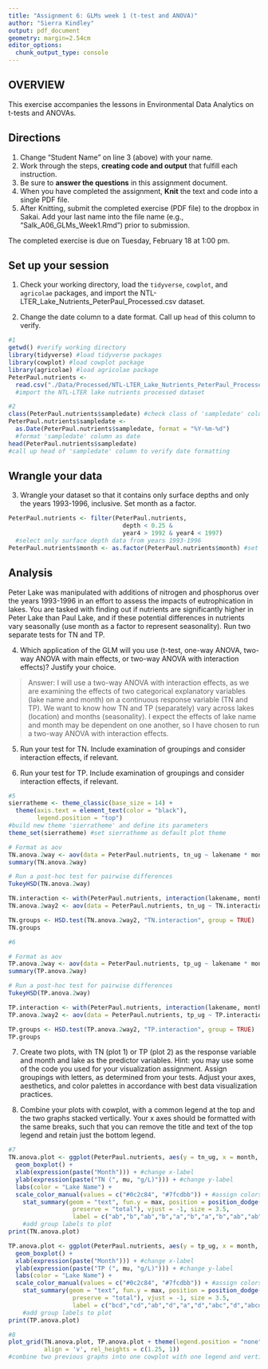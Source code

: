 ```yaml
---
title: "Assignment 6: GLMs week 1 (t-test and ANOVA)"
author: "Sierra Kindley"
output: pdf_document
geometry: margin=2.54cm
editor_options: 
  chunk_output_type: console
---
```


## OVERVIEW

This exercise accompanies the lessons in Environmental Data Analytics on t-tests and ANOVAs. 

## Directions
1. Change "Student Name" on line 3 (above) with your name.
3. Work through the steps, **creating code and output** that fulfill each instruction.
4. Be sure to **answer the questions** in this assignment document.
6. When you have completed the assignment, **Knit** the text and code into a single PDF file.
8. After Knitting, submit the completed exercise (PDF file) to the dropbox in Sakai. Add your last name into the file name (e.g., "Salk_A06_GLMs_Week1.Rmd") prior to submission.

The completed exercise is due on Tuesday, February 18 at 1:00 pm.

## Set up your session

1. Check your working directory, load the `tidyverse`, `cowplot`, and `agricolae` packages, and import the NTL-LTER_Lake_Nutrients_PeterPaul_Processed.csv dataset. 

2. Change the date column to a date format. Call up `head` of this column to verify.


```r
#1
getwd() #verify working directory
library(tidyverse) #load tidyverse packages
library(cowplot) #load cowplot package
library(agricolae) #load agricolae package
PeterPaul.nutrients <- 
  read.csv("./Data/Processed/NTL-LTER_Lake_Nutrients_PeterPaul_Processed.csv")
  #import the NTL-LTER lake nutrients processed dataset

#2
class(PeterPaul.nutrients$sampledate) #check class of 'sampledate' column
PeterPaul.nutrients$sampledate <- 
  as.Date(PeterPaul.nutrients$sampledate, format = "%Y-%m-%d") 
  #format 'sampledate' column as date
head(PeterPaul.nutrients$sampledate) 
#call up head of 'sampledate' column to verify date formatting 

```


## Wrangle your data

3. Wrangle your dataset so that it contains only surface depths and only the years 1993-1996, inclusive. Set month as a factor.
```r

PeterPaul.nutrients <- filter(PeterPaul.nutrients, 
                                depth < 0.25 &
                                year4 > 1992 & year4 < 1997)
  #select only surface depth data from years 1993-1996
PeterPaul.nutrients$month <- as.factor(PeterPaul.nutrients$month) #set month as a factor

```

## Analysis

Peter Lake was manipulated with additions of nitrogen and phosphorus over the years 1993-1996 in an effort to assess the impacts of eutrophication in lakes. You are tasked with finding out if nutrients are significantly higher in Peter Lake than Paul Lake, and if these potential differences in nutrients vary seasonally (use month as a factor to represent seasonality). Run two separate tests for TN and TP.

4. Which application of the GLM will you use (t-test, one-way ANOVA, two-way ANOVA with main effects, or two-way ANOVA with interaction effects)? Justify your choice.

> Answer: I will use a two-way ANOVA with interaction effects, as we are examining the effects of two categorical explanatory variables (lake name and month) on a continuous response variable (TN and TP). We want to know how TN and TP (separately) vary across lakes (location) and months (seasonality). I expect the effects of lake name and month may be dependent on one another, so I have chosen to run a two-way ANOVA with interaction effects.

5. Run your test for TN. Include examination of groupings and consider interaction effects, if relevant.

6. Run your test for TP. Include examination of groupings and consider interaction effects, if relevant.

```r
#5
sierratheme <- theme_classic(base_size = 14) +
  theme(axis.text = element_text(color = "black"), 
        legend.position = "top")
#build new theme 'sierratheme' and define its parameters
theme_set(sierratheme) #set sierratheme as default plot theme

# Format as aov
TN.anova.2way <- aov(data = PeterPaul.nutrients, tn_ug ~ lakename * month)
summary(TN.anova.2way)

# Run a post-hoc test for pairwise differences
TukeyHSD(TN.anova.2way)

TN.interaction <- with(PeterPaul.nutrients, interaction(lakename, month))
TN.anova.2way2 <- aov(data = PeterPaul.nutrients, tn_ug ~ TN.interaction)

TN.groups <- HSD.test(TN.anova.2way2, "TN.interaction", group = TRUE)
TN.groups

#6

# Format as aov
TP.anova.2way <- aov(data = PeterPaul.nutrients, tp_ug ~ lakename * month) 
summary(TP.anova.2way)

# Run a post-hoc test for pairwise differences
TukeyHSD(TP.anova.2way)

TP.interaction <- with(PeterPaul.nutrients, interaction(lakename, month))
TP.anova.2way2 <- aov(data = PeterPaul.nutrients, tp_ug ~ TP.interaction)

TP.groups <- HSD.test(TP.anova.2way2, "TP.interaction", group = TRUE)
TP.groups

```

7. Create two plots, with TN (plot 1) or TP (plot 2) as the response variable and month and lake as the predictor variables. Hint: you may use some of the code you used for your visualization assignment. Assign groupings with letters, as determined from your tests. Adjust your axes, aesthetics, and color palettes in accordance with best data visualization practices.

8. Combine your plots with cowplot, with a common legend at the top and the two graphs stacked vertically. Your x axes should be formatted with the same breaks, such that you can remove the title and text of the top legend and retain just the bottom legend. 

```r
#7
TN.anova.plot <- ggplot(PeterPaul.nutrients, aes(y = tn_ug, x = month, color = lakename)) +
  geom_boxplot() +
  xlab(expression(paste("Month"))) + #change x-label
  ylab(expression(paste("TN (", mu, "g/L)"))) + #change y-label
  labs(color = "Lake Name") +
  scale_color_manual(values = c("#0c2c84", "#7fcdbb")) + #assign colors to lakes
    stat_summary(geom = "text", fun.y = max, position = position_dodge(width = 0.75, 
                  preserve = "total"), vjust = -1, size = 3.5, 
                  label = c("ab","b","ab","b","a","b","a","b","ab","ab"))
    #add group labels to plot
print(TN.anova.plot)

TP.anova.plot <- ggplot(PeterPaul.nutrients, aes(y = tp_ug, x = month, color = lakename)) +
  geom_boxplot() +
  xlab(expression(paste("Month"))) + #change x-label
  ylab(expression(paste("TP (", mu, "g/L)"))) + #change y-label
  labs(color = "Lake Name") +
  scale_color_manual(values = c("#0c2c84", "#7fcdbb")) + #assign colors to lakes
    stat_summary(geom = "text", fun.y = max, position = position_dodge(width = 0.75, 
                  preserve = "total"), vjust = -1, size = 3.5, 
                  label = c("bcd","cd","ab","d","a","d","abc","d","abcd","cd"))
    #add group labels to plot
print(TP.anova.plot)

#8
plot_grid(TN.anova.plot, TP.anova.plot + theme(legend.position = "none"), nrow = 2, 
          align = 'v', rel_heights = c(1.25, 1))
#combine two previous graphs into one cowplot with one legend and vertically aligned axes

```




